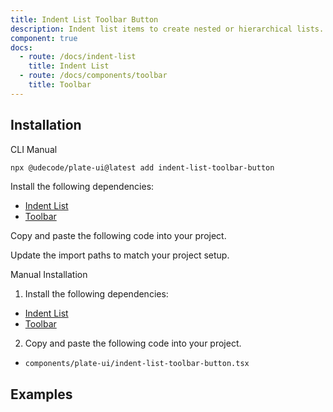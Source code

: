 ```yaml
---
title: Indent List Toolbar Button
description: Indent list items to create nested or hierarchical lists.
component: true
docs:
  - route: /docs/indent-list
    title: Indent List
  - route: /docs/components/toolbar
    title: Toolbar
---
```


## Installation

<Tabs defaultValue="cli">

<TabsList>
<TabsTrigger value="cli">CLI</TabsTrigger>
<TabsTrigger value="manual">Manual</TabsTrigger>
</TabsList>
<TabsContent value="cli">

```bash
npx @udecode/plate-ui@latest add indent-list-toolbar-button
```

</TabsContent>

<TabsContent value="manual">

<Steps>

<Step>

Install the following dependencies:

- [Indent List](/docs/indent-list)
- [Toolbar](/docs/components/toolbar)

</Step>

<Step>

Copy and paste the following code into your project.

</Step>

<ComponentSource name="indent-list-toolbar-button" />

<Step>

Update the import paths to match your project setup.

</Step>

</Steps>

</TabsContent>

</Tabs>

<Accordion type="single" collapsible>
<AccordionItem value="manual-installation">
<AccordionTrigger>Manual Installation</AccordionTrigger>
<AccordionContent>

1. Install the following dependencies:

- [Indent List](/docs/indent-list)
- [Toolbar](/docs/components/toolbar)

2. Copy and paste the following code into your project.

- `components/plate-ui/indent-list-toolbar-button.tsx`

<ComponentSource name="indent-list-toolbar-button" />

</AccordionContent>

</AccordionItem>
</Accordion>

## Examples

<ComponentPreview name="playground-demo" id="indentlist" />

<ComponentSource src="../../templates/plate-playground-template/src/components/plate-ui/fixed-toolbar-buttons.tsx" />
